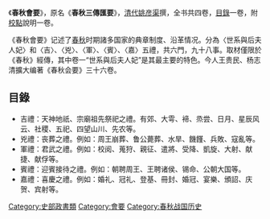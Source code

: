 《'''春秋會要'''》，原名《'''春秋三傳匯要'''》，[[清代|清代]][[姚彦渠|姚彦渠]]撰，全书共四卷，[[目錄|目錄]]一卷，附[[校對|校點]]說明一卷。

《春秋會要》记述了[[春秋时期|春秋]]时期諸多国家的典章制度、沿革情况。分為〈世系與后夫人妃〉和〈吉〉、〈兇〉、〈軍〉、〈賓〉、〈嘉〉五禮，共六門，九十八事。取材僅限於《春秋》經傳，其中卷一“世系與后夫人妃”是其最主要的特色。今人王贵民、杨志清擴大编著《春秋会要》三十六卷。

==目錄==
*吉禮：天神地祇、宗廟祖先祭祀之禮。有郊、大雩、褅、烝尝、日月、星辰风云、社稷、五祀、四望山川、先农等。
*兇禮：丧葬之禮。例如：周王崩葬、鲁公薨葬、水旱、饑饉、兵敗、寇亂等。
*軍禮：君武之禮。例如：校阅、蒐狩、親征、遣將、受降、凱旋、大射、献捷、献俘等。
*賓禮：迎賓接待之禮。例如：朝聘周王、王聘诸侯、锡命、公朝大国等。
*嘉禮：喜慶之禮。例如：婚礼、冠礼、登基、冊封、婚冠、宴樂、頒詔、庆贺、宾射等。

[[Category:史部政書類|Category:史部政書類]]
[[Category:會要|Category:會要]]
[[Category:春秋战国历史|Category:春秋战国历史]]